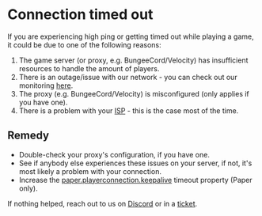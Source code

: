 # Connection timed out

If you are experiencing high ping or getting timed out while playing a game, it could be due to one of the following reasons:

1. The game server (or proxy, e.g. BungeeCord/Velocity) has insufficient resources to handle the amount of players.
2. There is an outage/issue with our network - you can check out our monitoring [here](https://status.berrybyte.net/).
3. The proxy (e.g. BungeeCord/Velocity) is misconfigured (only applies if you have one).
4. There is a problem with your [ISP](https://en.wikipedia.org/wiki/Internet_service_provider) - this is the case most of the time.

## Remedy

* Double-check your proxy's configuration, if you have one.
* See if anybody else experiences these issues on your server, if not, it's most likely a problem with your connection.
* Increase the [paper.playerconnection.keepalive](https://docs.papermc.io/paper/reference/system-properties#paperplayerconnectionkeepalive) timeout property (Paper only).

If nothing helped, reach out to us on [Discord](https://berrybyte.net/discord) or in a [ticket](https://berrybyte.net/ticket).
